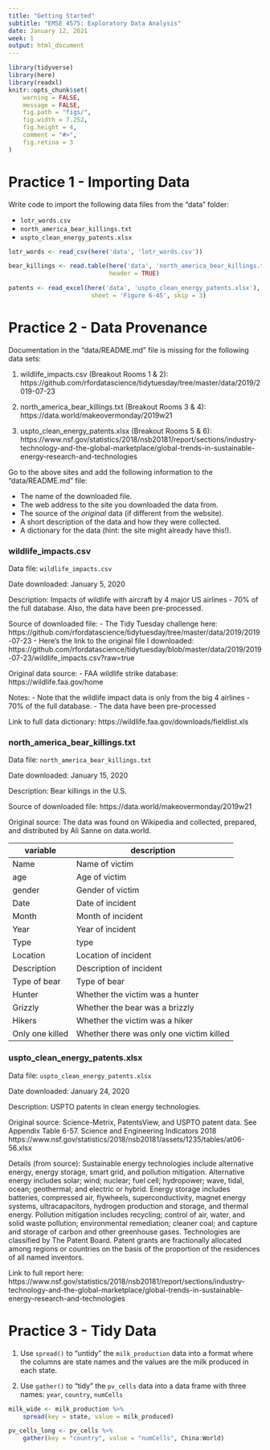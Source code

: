 ```yaml
---
title: "Getting Started"
subtitle: "EMSE 4575: Exploratory Data Analysis"
date: January 12, 2021
week: 1
output: html_document
---
```


```r
library(tidyverse)
library(here)
library(readxl)
knitr::opts_chunk$set(
    warning = FALSE,
    message = FALSE,
    fig.path = "figs/",
    fig.width = 7.252,
    fig.height = 4,
    comment = "#>",
    fig.retina = 3
)
```

# Practice 1 - Importing Data

Write code to import the following data files from the "data" folder:

- `lotr_words.csv`
- `north_america_bear_killings.txt`
- `uspto_clean_energy_patents.xlsx`

```r
lotr_words <- read_csv(here('data', 'lotr_words.csv'))

bear_killings <- read.table(here('data', 'north_america_bear_killings.txt'),
                            header = TRUE)

patents <- read_excel(here('data', 'uspto_clean_energy_patents.xlsx'),
                       sheet = 'Figure 6-45', skip = 3)
```



# Practice 2 - Data Provenance

Documentation in the "data/README.md" file is missing for the following data sets:

1. wildlife_impacts.csv (Breakout Rooms 1 & 2):
https://github.com/rfordatascience/tidytuesday/tree/master/data/2019/2019-07-23

2. north_america_bear_killings.txt (Breakout Rooms 3 & 4):
https://data.world/makeovermonday/2019w21

3. uspto_clean_energy_patents.xlsx (Breakout Rooms 5 & 6):
https://www.nsf.gov/statistics/2018/nsb20181/report/sections/industry-technology-and-the-global-marketplace/global-trends-in-sustainable-energy-research-and-technologies

Go to the above sites and add the following information to the "data/README.md" file:

- The name of the downloaded file.
- The web address to the site you downloaded the data from.
- The source of the _original_ data (if different from the website).
- A short description of the data and how they were collected.
- A dictionary for the data (hint: the site might already have this!).

### wildlife_impacts.csv

Data file: `wildlife_impacts.csv`

Date downloaded: January 5, 2020

Description: Impacts of wildlife with aircraft by 4 major US airlines - 70% of the full database. Also, the data have been pre-processed.

Source of downloaded file:
- The Tidy Tuesday challenge here: https://github.com/rfordatascience/tidytuesday/tree/master/data/2019/2019-07-23
- Here's the link to the original file I downloaded: https://github.com/rfordatascience/tidytuesday/blob/master/data/2019/2019-07-23/wildlife_impacts.csv?raw=true

Original data source:
- FAA wildlife strike database: https://wildlife.faa.gov/home

Notes:
- Note that the wildlife impact data is only from the big 4 airlines - 70% of the full database.
- The data have been pre-processed

Link to full data dictionary:
https://wildlife.faa.gov/downloads/fieldlist.xls

### north_america_bear_killings.txt

Data file: `north_america_bear_killings.txt`

Date downloaded: January 15, 2020

Description: Bear killings in the U.S.

Source of downloaded file: https://data.world/makeovermonday/2019w21

Original source: The data was found on Wikipedia and collected, prepared, and distributed by Ali Sanne on data.world.

variable        | description
----------------|----------------------
Name            | Name of victim
age             | Age of victim
gender          | Gender of victim
Date            | Date of incident
Month           | Month of incident
Year            | Year of incident
Type            | type
Location        | Location of incident
Description     | Description of incident
Type of bear    | Type of bear
Hunter          | Whether the victim was a hunter
Grizzly         | Whether the bear was a brizzly
Hikers          | Whether the victim was a hiker
Only one killed | Whether there was only one victim killed

### uspto_clean_energy_patents.xlsx

Data file: `uspto_clean_energy_patents.xlsx`

Date downloaded: January 24, 2020

Description: USPTO patents in clean energy technologies.

Original source:
Science-Metrix, PatentsView, and USPTO patent data. See Appendix Table 6-57.
Science and Engineering Indicators 2018
https://www.nsf.gov/statistics/2018/nsb20181/assets/1235/tables/at06-56.xlsx

Details (from source): Sustainable energy technologies include alternative energy, energy storage, smart grid, and pollution mitigation. Alternative energy includes solar; wind; nuclear; fuel cell; hydropower; wave, tidal, ocean; geothermal; and electric or hybrid. Energy storage includes batteries, compressed air, flywheels, superconductivity, magnet energy systems, ultracapacitors, hydrogen production and storage, and thermal energy. Pollution mitigation includes recycling; control of air, water, and solid waste pollution; environmental remediation; cleaner coal; and capture and storage of carbon and other greenhouse gases. Technologies are classified by The Patent Board. Patent grants are fractionally allocated among regions or countries on the basis of the proportion of the residences of all named inventors.

Link to full report here: https://www.nsf.gov/statistics/2018/nsb20181/report/sections/industry-technology-and-the-global-marketplace/global-trends-in-sustainable-energy-research-and-technologies







# Practice 3 - Tidy Data

1. Use `spread()` to "untidy" the `milk_production` data into a format where the columns are state names and the values are the milk produced in each state.

2. Use `gather()` to "tidy" the `pv_cells` data into a data frame with three names: `year`, `country`, `numCells`

```r
milk_wide <- milk_production %>%
    spread(key = state, value = milk_produced)

pv_cells_long <- pv_cells %>%
    gather(key = "country", value = "numCells", China:World)
```
